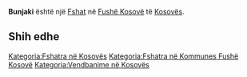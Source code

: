 {{Fshat në Kosovës
 | Emri                = Bunjaki
| srp_N_name = Bunjaki
| srp_N_FULL_NAME_RO = Bunjaki
| srp_N_FULL_NAME_ND_RO = Bunjaki
| srp_N_SORT_NAME_RG = BUNJAKI
| srp_N_FULL_NAME_RG = Bunjaki
| srp_N_FULL_NAME_ND_RG = Bunjaki
| std_V_name = Bunjuki
| std_V_FULL_NAME_RO = Bunjuki
| std_V_FULL_NAME_ND_RO = Bunjuki
| std_V_SORT_NAME_RG = BUNJUKI
| std_V_FULL_NAME_RG = Bunjuki
| std_V_FULL_NAME_ND_RG = Bunjuki

 | Emri (Rasa dhanore) = 
 | Figura              = 
 | Shteti              = Kosovo
 | Komuna              = Fushë Kosovë
 | Kodi postar         = 
 | Sipërfaqja          = 

 | Popullsia           = 

 | Regj. i popullsisë  = 
 | Dend. e popullsisë  = 
 | Faqja zyrtare       = 
 <!--- Koordinatat ----> 
 | Gjerësia            = 42.646944
 | Gjatësia            = 21.685556
 | Lartësia            = 
}}
'''Bunjaki''' është një [[Fshat]] në [[Fushë Kosovë]] të [[Kosovës]].

<!-- == Gjeografia == -->
<!-- == Historia == -->
<!-- == Demografia == -->
== Shih edhe ==
{{Komuna Fushë Kosovë}}
{{Kosovo-Administrata-Cung}}

[[Kategoria:Fshatra në Kosovës]]
[[Kategoria:Fshatra në Kommunes Fushë Kosovë]]
[[Kategoria:Vendbanime në Kosovës]]